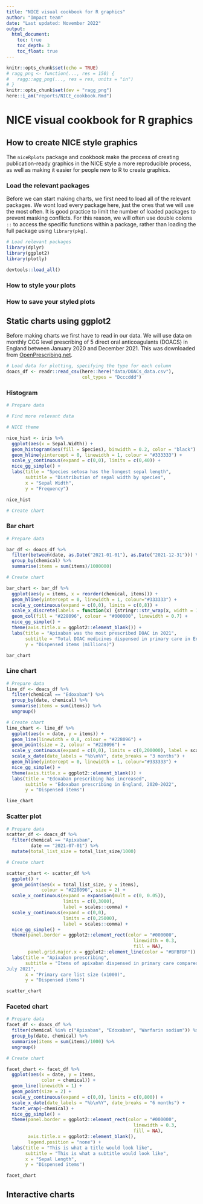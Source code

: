 ```yaml
---
title: "NICE visual cookbook for R graphics"
author: "Impact team"
date: "Last updated: November 2022"
output: 
  html_document:
    toc: true
    toc_depth: 3
    toc_float: true
---
```


```r
knitr::opts_chunk$set(echo = TRUE)
# ragg_png <- function(..., res = 150) {
#   ragg::agg_png(..., res = res, units = "in")
# }
knitr::opts_chunk$set(dev = "ragg_png")
here::i_am("reports/NICE_cookbook.Rmd")

```

# NICE visual cookbook for R graphics

## How to create NICE style graphics

The `niceRplots` package and cookbook make the process of creating publication-ready graphics in the NICE style a more reproducible process, as well as making it easier for people new to R to create graphics. 

### Load the relevant packages

Before we can start making charts, we first need to load all of the relevant packages. We wont load every package here, just the ones that we will use the most often. It is good practice to limit the number of loaded packages to prevent masking conflicts. For this reason, we will often use double colons `::` to access the specific functions within a package, rather than loading the full package using `library(pkg)`.

```r

# Load relevant packages
library(dplyr)
library(ggplot2)
library(plotly)

devtools::load_all()

```

### How to style your plots 

### How to save your styled plots 

## Static charts using ggplot2

Before making charts we first have to read in our data. We will use data on monthly CCG level prescribing of 5 direct oral anticoagulants (DOACS) in England between January 2020 and December 2021. This was downloaded from [OpenPrescribing.net](https://openprescribing.net/).

```r

# Load data for plotting, specifying the type for each column
doacs_df <- readr::read_csv(here::here("data/DOACs_data.csv"), 
                            col_types = "Dcccddd")

```

### Histogram

```r

# Prepare data

# Find more relevant data

# NICE theme

nice_hist <- iris %>%
  ggplot(aes(x = Sepal.Width)) +
  geom_histogram(aes(fill = Species), binwidth = 0.2, color = "black") +
  geom_hline(yintercept = 0, linewidth = 1, colour = "#333333") +
  scale_y_continuous(expand = c(0,0), limits = c(0,40)) +
  nice_gg_simple() +
  labs(title = "Species setosa has the longest sepal length",
       subtitle = "Distribution of sepal width by species",
       x = "Sepal Width",
       y = "Frequency")

nice_hist

# Create chart

```


### Bar chart

```r

# Prepare data

bar_df <- doacs_df %>% 
  filter(between(date, as.Date("2021-01-01"), as.Date("2021-12-31"))) %>% 
  group_by(chemical) %>% 
  summarise(items = sum(items)/1000000)

# Create chart

bar_chart <- bar_df %>%
  ggplot(aes(y = items, x = reorder(chemical, items))) +
  geom_hline(yintercept = 0, linewidth = 1, colour="#333333") +
  scale_y_continuous(expand = c(0,0), limits = c(0,8)) +
  scale_x_discrete(labels = function(x) {stringr::str_wrap(x, width = 10)}) +
  geom_col(fill = "#228096", colour = "#000000", linewidth = 0.7) +
  nice_gg_simple() +
  theme(axis.title.x = ggplot2::element_blank()) +
  labs(title = "Apixaban was the most prescribed DOAC in 2021",
       subtitle = "Total DOAC medicines dispensed in primary care in England, 2020",
       y = "Dispensed items (millions)")

bar_chart

```

### Line chart

```r

# Prepare data
line_df <- doacs_df %>%
  filter(chemical == "Edoxaban") %>% 
  group_by(date, chemical) %>%
  summarise(items = sum(items)) %>%
  ungroup()

# Create chart
line_chart <- line_df %>%
  ggplot(aes(x = date, y = items)) +
  geom_line(linewidth = 0.8, colour = "#228096") +
  geom_point(size = 2, colour = "#228096") +
  scale_y_continuous(expand = c(0,0), limits = c(0,200000), label = scales::comma) +
  scale_x_date(date_labels = "%b\n%Y", date_breaks = "3 months") +
  geom_hline(yintercept = 0, linewidth = 1, colour="#333333") +
  nice_gg_simple() +
  theme(axis.title.x = ggplot2::element_blank()) +
  labs(title = "Edoxaban prescribing has increased",
       subtitle = "Edoxaban prescribing in England, 2020-2022",
       y = "Dispensed items")

line_chart

```

### Scatter plot

```r

# Prepare data
scatter_df <- doacs_df %>%
  filter(chemical == "Apixaban",
         date == "2021-07-01") %>% 
  mutate(total_list_size = total_list_size/1000)

# Create chart

scatter_chart <- scatter_df %>%
  ggplot() +
  geom_point(aes(x = total_list_size, y = items), 
             colour = "#228096", size = 2) +
  scale_x_continuous(expand = expansion(mult = c(0, 0.05)), 
                     limits = c(0,3000), 
                     label = scales::comma) +
  scale_y_continuous(expand = c(0,0), 
                     limits = c(0,25000), 
                     label = scales::comma) +
  nice_gg_simple() +
  theme(panel.border = ggplot2::element_rect(color = "#000000",
                                               linewidth = 0.3,
                                               fill = NA),
        panel.grid.major.x = ggplot2::element_line(color = "#BFBFBF")) +
  labs(title = "Apixaban prescribing",
       subtitle = "Items of apixaban dispensed in primary care compared to CCG list size, 
July 2021",
       x = "Primary care list size (x1000)",
       y = "Dispensed items")

scatter_chart

```

### Faceted chart

```r

# Prepare data
facet_df <- doacs_df %>%
  filter(chemical %in% c("Apixaban", "Edoxaban", "Warfarin sodium")) %>% 
  group_by(date, chemical) %>%
  summarise(items = sum(items)/1000) %>%
  ungroup()

# Create chart

facet_chart <- facet_df %>%
  ggplot(aes(x = date, y = items,
             color = chemical)) +
  geom_line(linewidth = 1) +
  geom_point(size = 2) +
  scale_y_continuous(expand = c(0,0), limits = c(0,800)) +
  scale_x_date(date_labels = "%b\n%Y", date_breaks = "6 months") +
  facet_wrap(~chemical) +
  nice_gg_simple() +
  theme(panel.border = ggplot2::element_rect(color = "#000000",
                                               linewidth = 0.3,
                                               fill = NA),
        axis.title.x = ggplot2::element_blank(),
        legend.position = "none") +
  labs(title = "This is what a title would look like",
       subtitle = "This is what a subtitle would look like",
       x = "Sepal Length",
       y = "Dispensed items")

facet_chart

```


## Interactive charts
